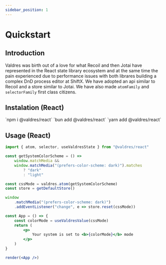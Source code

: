 ```yaml
---
sidebar_position: 1
---
```



# Quickstart

## Introduction

Valdres was birth out of a love for what Recoil and then Jotai have represented
in the React state library ecosystem and at the same time the pain experienced
due to performance issues with both librares building a complex DnD process
editor at ShiftX. We have adopted an api similar to Recoil and a store similar
to Jotai. We have also made `atomFamily` and `selectorFamily` first class
citizens.

## Instalation (React)

<Tabs groupId="package-manager">
    <TabItem value="npm" label="NPM">
        `npm i @valdres/react`
    </TabItem>
    <TabItem value="bun" label="Bun">
        `bun add @valdres/react`
    </TabItem>
    <TabItem value="yarn" label="Yarn">
        `yarn add @valdres/react`
    </TabItem>
</Tabs>

## Usage (React)

```jsx live noInline
import { atom, selector, useValdresState } from "@valdres/react"

const getSystemColorScheme = () =>
    window.matchMedia &&
    window.matchMedia("(prefers-color-scheme: dark)").matches
        ? "dark"
        : "light"

const cssMode = valdres.atom(getSystemColorScheme)
const store = getDefaultStore()

window
    .matchMedia("(prefers-color-scheme: dark)")
    .addEventListener("change", e => store.reset(cssMode))

const App = () => {
    const colorMode = useValdresValue(cssMode)
    return (
        <p>
            Your system is set to <b>{colorMode}</b> mode
        </p>
    )
}

render(<App />)
```

